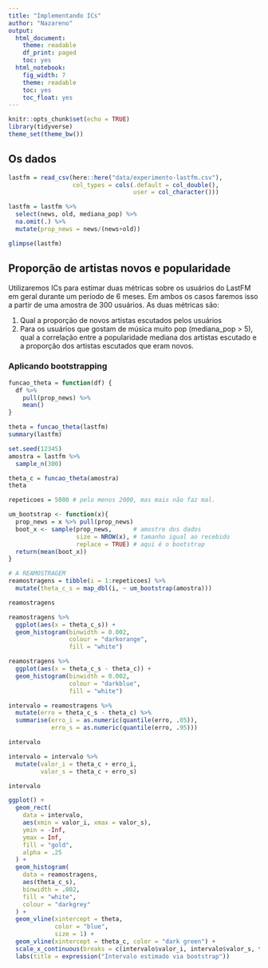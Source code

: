 ```yaml
---
title: "Implementando ICs"
author: "Nazareno"
output:
  html_document:
    theme: readable
    df_print: paged
    toc: yes
  html_notebook:
    fig_width: 7
    theme: readable
    toc: yes
    toc_float: yes
---
```


```r
knitr::opts_chunk$set(echo = TRUE)
library(tidyverse)
theme_set(theme_bw())
```

## Os dados

```r

lastfm = read_csv(here::here("data/experimento-lastfm.csv"), 
                  col_types = cols(.default = col_double(), 
                                   user = col_character()))

lastfm = lastfm %>% 
  select(news, old, mediana_pop) %>% 
  na.omit(.) %>% 
  mutate(prop_news = news/(news+old))

glimpse(lastfm)
```

## Proporção de artistas novos e popularidade

Utilizaremos ICs para estimar duas métricas sobre os usuários do LastFM em geral durante um período de 6 meses. Em ambos os casos faremos isso a partir de uma amostra de 300 usuários. As duas métricas são: 

1. Qual a proporção de novos artistas escutados pelos usuários
2. Para os usuários que gostam de música muito pop (mediana_pop > 5), qual a correlação entre a popularidade mediana dos artistas escutado e a proporção dos artistas escutados que eram novos. 

### Aplicando bootstrapping 

```r
funcao_theta = function(df) {
  df %>%
    pull(prop_news) %>%
    mean()
}

theta = funcao_theta(lastfm)
summary(lastfm)

set.seed(12345)
amostra = lastfm %>%  
  sample_n(300) 

theta_c = funcao_theta(amostra)
theta
```


```r
repeticoes = 5000 # pelo menos 2000, mas mais não faz mal.

um_bootstrap <- function(x){
  prop_news = x %>% pull(prop_news)
  boot_x <- sample(prop_news,      # amostre dos dados
                   size = NROW(x), # tamanho igual ao recebido
                   replace = TRUE) # aqui é o bootstrap
  return(mean(boot_x))
}

# A REAMOSTRAGEM
reamostragens = tibble(i = 1:repeticoes) %>% 
  mutate(theta_c_s = map_dbl(i, ~ um_bootstrap(amostra)))

reamostragens
```


```r
reamostragens %>%
  ggplot(aes(x = theta_c_s)) +
  geom_histogram(binwidth = 0.002,
                 colour = "darkorange",
                 fill = "white")

reamostragens %>%
  ggplot(aes(x = theta_c_s - theta_c)) +
  geom_histogram(binwidth = 0.002,
                 colour = "darkblue",
                 fill = "white")
```

```r
intervalo = reamostragens %>% 
  mutate(erro = theta_c_s - theta_c) %>% 
  summarise(erro_i = as.numeric(quantile(erro, .05)), 
            erro_s = as.numeric(quantile(erro, .95)))

intervalo
```


```r
intervalo = intervalo %>% 
  mutate(valor_i = theta_c + erro_i, 
         valor_s = theta_c + erro_s)

intervalo
```

```r
ggplot() +
  geom_rect(
    data = intervalo,
    aes(xmin = valor_i, xmax = valor_s),
    ymin = -Inf,
    ymax = Inf,
    fill = "gold",
    alpha = .25
  ) +
  geom_histogram(
    data = reamostragens,
    aes(theta_c_s),
    binwidth = .002,
    fill = "white",
    colour = "darkgrey"
  ) +
  geom_vline(xintercept = theta,
             color = "blue",
             size = 1) +
  geom_vline(xintercept = theta_c, color = "dark green") +
  scale_x_continuous(breaks = c(intervalo$valor_i, intervalo$valor_s, theta_c, theta)) +
  labs(title = expression("Intervalo estimado via bootstrap"))
```